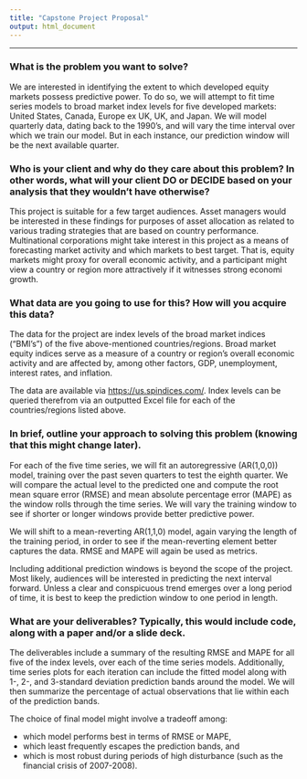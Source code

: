 ---
title: "Capstone Project Proposal"
output: html_document
---

***

### What is the problem you want to solve?

We are interested in identifying the extent to which developed equity markets possess predictive power.  To do so, we will attempt to fit time series models to broad market index levels for five developed markets: United States, Canada, Europe ex UK, UK, and Japan.  We will model quarterly data, dating back to the 1990's, and will vary the time interval over which we train our model.  But in each instance, our prediction window will be the next available quarter.

### Who is your client and why do they care about this problem? In other words, what will your client DO or DECIDE based on your analysis that they wouldn't have otherwise?

This project is suitable for a few target audiences.  Asset managers would be interested in these findings for purposes of asset allocation as related to various trading strategies that are based on country performance.  Multinational corporations might take interest in this project as a means of forecasting market activity and which markets to best target.  That is, equity markets might proxy for overall economic activity, and a participant might view a country or region more attractively if it witnesses strong economi growth.

### What data are you going to use for this? How will you acquire this data?

The data for the project are index levels of the broad market indices ("BMI's") of the five above-mentioned countries/regions.  Broad market equity indices serve as a measure of a country or region's overall economic activity and are affected by, among other factors, GDP, unemployment, interest rates, and inflation.

The data are available via <https://us.spindices.com/>.  Index levels can be queried therefrom via an outputted Excel file for each of the countries/regions listed above.

### In brief, outline your approach to solving this problem (knowing that this might change later).

For each of the five time series, we will fit an autoregressive (AR(1,0,0)) model, training over the past seven quarters to test the eighth quarter.  We will compare the actual level to the predicted one and compute the root mean square error (RMSE) and mean absolute percentage error (MAPE) as the window rolls through the time series.  We will vary the training window to see if shorter or longer windows provide better predictive power.

We will shift to a mean-reverting AR(1,1,0) model, again varying the length of the training period, in order to see if the mean-reverting element better captures the data.  RMSE and MAPE will again be used as metrics.

Including additional prediction windows is beyond the scope of the project.  Most likely, audiences will be interested in predicting the next interval forward.  Unless a clear and conspicuous trend emerges over a long period of time, it is best to keep the prediction window to one period in length.

### What are your deliverables? Typically, this would include code, along with a paper and/or a slide deck.

The deliverables include a summary of the resulting RMSE and MAPE for all five of the index levels, over each of the time series models.  Additionally, time series plots for each iteration can include the fitted model along with 1-, 2-, and 3-standard deviation prediction bands around the model.  We will then summarize the percentage of actual observations that lie within each of the prediction bands.

The choice of final model might involve a tradeoff among:

* which model performs best in terms of RMSE or MAPE,
* which least frequently escapes the prediction bands, and
* which is most robust during periods of high disturbance (such as the financial crisis of 2007-2008).
